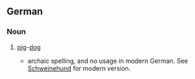 ==German==

===Noun===
{{head|de|noun}}

# {{context|archaic|slang|pejorative|lang=de}} [[pig]]-[[dog]]
#* archaic spelling, and no usage in modern German. See [[Schweinehund]] for modern version.